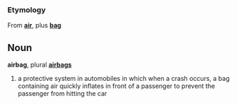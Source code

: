 ===Etymology===
From '''[[air]]''', plus '''[[bag]]'''

==Noun==
'''airbag''', plural '''[[airbags]]'''

# a protective system in automobiles in which when a crash occurs, a bag containing air quickly inflates in front of a passenger to prevent the passenger from hitting the car